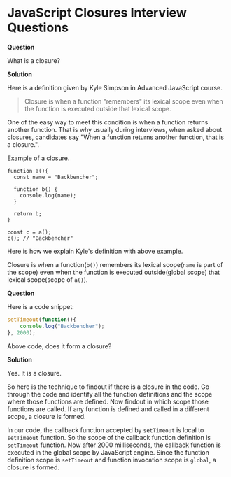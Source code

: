 

<Layout>
<SEO title="JavaScript Closures Interview Questions" />
<JSLayout>

# JavaScript Closures Interview Questions

**Question**

What is a closure?

**Solution**

Here is a definition given by Kyle Simpson in Advanced JavaScript course.

> Closure is when a function "remembers" its lexical scope even when the function is executed outside that lexical scope.

One of the easy way to meet this condition is when a function returns another function. That is why usually during interviews, when asked about closures, candidates say "When a function returns another function, that is a closure.".

Example of a closure.

```javascript{numberLines: true}
function a(){
  const name = "Backbencher";

  function b() {
    console.log(name);
  }

  return b;
}

const c = a();
c(); // "Backbencher"
```

Here is how we explain Kyle's definition with above example.

Closure is when a function(`b()`) remembers its lexical scope(`name` is part of the scope) even when the function is executed outside(global scope) that lexical scope(scope of `a()`).

**Question**

Here is a code snippet:

```javascript
setTimeout(function(){
    console.log("Backbencher");
}, 2000);
```

Above code, does it form a closure?

**Solution**

Yes. It is a closure.

So here is the technique to findout if there is a closure in the code. Go through the code and identify all the function definitions and the scope where those functions are defined. Now findout in which scope those functions are called. If any function is defined and called in a different scope, a closure is formed.

In our code, the callback function accepted by `setTimeout` is local to `setTimeout` function. So the scope of the callback function definition is `setTimeout` function. Now after 2000 milliseconds, the callback function is executed in the global scope by JavaScript engine. Since the function definition scope is `setTimeout` and function invocation scope is `global`, a closure is formed.


</JSLayout>
</Layout>
